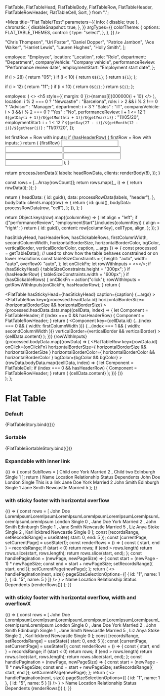   FlatTable,
  FlatTableHead,
  FlatTableBody,
  FlatTableRow,
  FlatTableHeader,
  FlatTableRowHeader,
  FlatTableCell,
  Sort,
} from ".";

<Meta
  title="Flat Table/Test"
  parameters={{
    info: { disable: true },
    chromatic: {
      disableSnapshot: true,
    },
  }}
  argTypes={{
    colorTheme: {
      options: FLAT_TABLE_THEMES,
      control: {
        type: "select",
      },
    },
  }}
/>

  "Chris Thompson",
  "Uri Foster",
  "Daniel Dopper",
  "Patrice Jambon",
  "Ace Walker",
  "Harriet Lewis",
  "Lauren Hughes",
  "Holly Smith",
];

  employee: "Employee",
  location: "Location",
  role: "Role",
  department: "Department",
  companyVehicle: "Company vehicle",
  performanceReview: "Performance review date",
  employmentStart: "Employment start date",
};

  if (i > 28) {
    return "05";
  }
  if (i < 10) {
    return `0${i}`;
  }
  return `${i}`;
};

  if (i > 12) {
    return "11";
  }
  if (i < 10) {
    return `0${i}`;
  }
  return `${i}`;
};


  employee: (
    <>
      <h5 style={{ margin: 0 }}>{names[i]}</h5>000000{i + 10}
    </>
  ),
  location: i % 2 === 0 ? "Newcastle" : "Barcelona",
  role: i > 2 && i % 2 !== 0 ? "Advisor" : "Manager",
  department: i > 3 ? "Sales" : "IT",
  companyVehicle: i > 3 && i % 2 === 0 ? "Yes" : "No",
  performanceReview:
    i + 1 <= 12
      ? `${getDay(i + 1)}/${getMonth(i + 1)}/${getYear(i)}`
      : "11/05/20",
  employmentStart:
    i + 1 < 12
      ? `${getDay(27 - i)}/${getMonth(12 - i)}/${getYear(i)}`
      : "11/07/20",
});

  let firstRow = <FlatTableCell>Row with inputs</FlatTableCell>;
  if (hasHeaderRow) {
    firstRow = <FlatTableRowHeader>Row with inputs</FlatTableRowHeader>;
  }
  return (
    <FlatTableRow key="rowWithInputs" onClick={onClickFn}>
      {firstRow}
      <FlatTableCell>
        <input />
      </FlatTableCell>
      <FlatTableCell>
        <input />
      </FlatTableCell>
      <FlatTableCell>
        <input />
      </FlatTableCell>
      <FlatTableCell>
        <input />
      </FlatTableCell>
      <FlatTableCell>
        <input />
      </FlatTableCell>
      <FlatTableCell>
        <input />
      </FlatTableCell>
    </FlatTableRow>
  );
}

  return processJsonData({
    labels: headRowData,
    clients: renderBody(8),
  });
}

  const rows = [...Array(rowCount)];
  return rows.map((_, i) => {
    return rowData(i);
  });
}

  return {
    headData: {
      id: guid(),
      data: processRowData(labels, "header"),
    },
    bodyData: clients.map((row) => {
      return {
        id: guid(),
        bodyData: processRowData(row, "cell"),
      };
    }),
  };
}

  return Object.keys(row).map((columnKey) => {
    let align = "left";
    if (["performanceReview", "employmentStart"].includes(columnKey)) {
      align = "right";
    }
    return {
      id: guid(),
      content: row[columnKey],
      cellType,
      align,
    };
  });
}

  hasStickyHead,
  hasHeaderRow,
  hasClickableRows,
  firstColumnWidth,
  secondColumnWidth,
  horizontalBorderSize,
  horizontalBorderColor,
  bgColor,
  verticalBorder,
  verticalBorderColor,
  caption,
  ...args
}) => {
  const processed = getTableData();
  // used to show how the table behaves constrained or on lower resolutions
  const tableSizeConstraints = {
    height: "auto",
    width: "auto",
    overflowX: "auto",
  };
  let onClickFn;
  let rowWithInputs = <></>;
  if (hasStickyHead) {
    tableSizeConstraints.height = "300px";
  }
  if (hasHeaderRow) {
    tableSizeConstraints.width = "600px";
  }
  if (hasClickableRows) {
    onClickFn = action("click");
    rowWithInputs = getRowWithInputs(onClickFn, hasHeaderRow);
  }
  return (
    <div style={tableSizeConstraints}>
      <FlatTable
        hasStickyHead={hasStickyHead}
        caption={caption}
        {...args}
      >
        <FlatTableHead>
          <FlatTableRow
            key={processed.headData.id}
            horizontalBorderSize={horizontalBorderSize && horizontalBorderSize}
          >
            {processed.headData.data.map((cellData, index) => {
              let Component = FlatTableHeader;
              if (index === 0 && hasHeaderRow) {
                Component = FlatTableRowHeader;
              }
              return (
                <Component
                  key={cellData.id}
                  {...(index === 0 && { width: firstColumnWidth })}
                  {...(index === 1 && { width: secondColumnWidth })}
                  verticalBorder={verticalBorder && verticalBorder}
                >
                  {cellData.content}
                </Component>
              );
            })}
          </FlatTableRow>
        </FlatTableHead>
        <FlatTableBody>
          {rowWithInputs}
          {processed.bodyData.map((rowData) => (
            <FlatTableRow
              key={rowData.id}
              onClick={onClickFn}
              horizontalBorderSize={
                horizontalBorderSize && horizontalBorderSize
              }
              horizontalBorderColor={
                horizontalBorderColor && horizontalBorderColor
              }
              bgColor={bgColor && bgColor}
            >
              {rowData.bodyData.map((cellData, index) => {
                let Component = FlatTableCell;
                if (index === 0 && hasHeaderRow) {
                  Component = FlatTableRowHeader;
                }
                return (
                  <Component
                    key={cellData.id}
                    align={cellData.align}
                    verticalBorder={verticalBorder}
                    verticalBorderColor={verticalBorderColor}
                  >
                    {cellData.content}
                  </Component>
                );
              })}
            </FlatTableRow>
          ))}
        </FlatTableBody>
      </FlatTable>
    </div>
  );
};

# Flat Table

### Default

<Canvas>
  <Story
    name="default"
    argTypes={{
      size: {
        options: FLAT_TABLE_SIZES,
        control: {
          type: "select",
        },
      },
      horizontalBorderSize: {
        options: ["small", "medium", "large"],
        control: {
          type: "select",
        },
      },
      verticalBorder: {
        options: ["small", "medium", "large"],
        control: {
          type: "select",
        },
      },
    }}
    args={{
      ariaDescribedby: "",
      hasStickyHead: false,
      hasHeaderRow: false,
      hasClickableRows: false,
      caption: "",
      colorTheme: "dark",
      firstColumnWidth: 150,
      secondColumnWidth: 120,
      size: FlatTable.defaultProps.size,
      horizontalBorderSize: undefined,
      horizontalBorderColor: "",
      bgColor: "",
      verticalBorder: undefined,
      verticalBorderColor: "",
    }}
  >
    {FlatTableStory.bind({})}
  </Story>
</Canvas>

### Sortable

<Canvas>
  <Story
    name="sortable"
    args={{
      colorTheme: "dark",
    }}
  >
    {FlatTableSortableStory.bind({})}
  </Story>
</Canvas>

### Expandable with inner link

<Canvas>
  <Story name="expandable with link">
    {() => {
      const SubRows = [
        <FlatTableRow>
          <FlatTableRowHeader>Child one</FlatTableRowHeader>
          <FlatTableCell>York</FlatTableCell>
          <FlatTableCell>Married</FlatTableCell>
          <FlatTableCell>2</FlatTableCell>
        </FlatTableRow>,
        <FlatTableRow>
          <FlatTableRowHeader>Child two</FlatTableRowHeader>
          <FlatTableCell>Edinburgh</FlatTableCell>
          <FlatTableCell>Single</FlatTableCell>
          <FlatTableCell>1</FlatTableCell>
        </FlatTableRow>
      ];
      return (
        <FlatTable>
          <FlatTableHead>
            <FlatTableRow>
              <FlatTableRowHeader>Name</FlatTableRowHeader>
              <FlatTableHeader>Location</FlatTableHeader>
              <FlatTableHeader>Relationship Status</FlatTableHeader>
              <FlatTableHeader>Dependents</FlatTableHeader>
            </FlatTableRow>
          </FlatTableHead>
          <FlatTableBody>
            <FlatTableRow expandable subRows={SubRows}>
              <FlatTableRowHeader>John Doe</FlatTableRowHeader>
              <FlatTableCell>London</FlatTableCell>
              <FlatTableCell>Single</FlatTableCell>
              <FlatTableCell>
                <Link
                  href="https://carbon.sage.com"
                  target="_blank"
                  rel="noreferrer noopener"
                >
                  This is a link
                </Link>
              </FlatTableCell>
            </FlatTableRow>
            <FlatTableRow expandable subRows={SubRows}>
              <FlatTableRowHeader>Jane Doe</FlatTableRowHeader>
              <FlatTableCell>York</FlatTableCell>
              <FlatTableCell>Married</FlatTableCell>
              <FlatTableCell>2</FlatTableCell>
            </FlatTableRow>
            <FlatTableRow expandable subRows={SubRows}>
              <FlatTableRowHeader>John Smith</FlatTableRowHeader>
              <FlatTableCell>Edinburgh</FlatTableCell>
              <FlatTableCell>Single</FlatTableCell>
              <FlatTableCell>1</FlatTableCell>
            </FlatTableRow>
            <FlatTableRow expandable subRows={SubRows}>
              <FlatTableRowHeader>Jane Smith</FlatTableRowHeader>
              <FlatTableCell>Newcastle</FlatTableCell>
              <FlatTableCell>Married</FlatTableCell>
              <FlatTableCell>5</FlatTableCell>
            </FlatTableRow>
          </FlatTableBody>
        </FlatTable>
      );
    }}
  </Story>
</Canvas>


### with sticky footer with horizontal overflow 

<Canvas>
  <Story 
    name="with sticky footer with horizontal overflow"
    parameters={{
      chromatic: { viewports: [600, 1800] },
    }}>
    {() => {
      const rows = [
    <FlatTableRow key="0">
      <FlatTableCell>
        John Doe
        LoremIpsumLoremIpsumLoremIpsumLoremIpsumLoremIpsumLoremIpsumLoremIpsumLoremIpsum
      </FlatTableCell>
      <FlatTableCell>London</FlatTableCell>
      <FlatTableCell>Single</FlatTableCell>
      <FlatTableCell>0</FlatTableCell>
    </FlatTableRow>,
    <FlatTableRow key="1">
      <FlatTableCell>Jane Doe</FlatTableCell>
      <FlatTableCell>York</FlatTableCell>
      <FlatTableCell>Married</FlatTableCell>
      <FlatTableCell>2</FlatTableCell>
    </FlatTableRow>,
    <FlatTableRow key="2">
      <FlatTableCell>John Smith</FlatTableCell>
      <FlatTableCell>Edinburgh</FlatTableCell>
      <FlatTableCell>Single</FlatTableCell>
      <FlatTableCell>1</FlatTableCell>
    </FlatTableRow>,
    <FlatTableRow key="3">
      <FlatTableCell>Jane Smith</FlatTableCell>
      <FlatTableCell>Newcastle</FlatTableCell>
      <FlatTableCell>Married</FlatTableCell>
      <FlatTableCell>5</FlatTableCell>
    </FlatTableRow>,
    <FlatTableRow key="4">
      <FlatTableCell>Liz Anya</FlatTableCell>
      <FlatTableCell>Stoke</FlatTableCell>
      <FlatTableCell>Single</FlatTableCell>
      <FlatTableCell>2</FlatTableCell>
    </FlatTableRow>,
    <FlatTableRow key="5">
      <FlatTableCell>Karl Ickbred</FlatTableCell>
      <FlatTableCell>Newcastle</FlatTableCell>
      <FlatTableCell>Single</FlatTableCell>
      <FlatTableCell>0</FlatTableCell>
    </FlatTableRow>
  ];
  const [recordsRange, setRecordsRange] = useState({
    start: 0,
    end: 5
  });
  const [currentPage, setCurrentPage] = useState(1);
  const renderRows = () => {
    const { start, end } = recordsRange;
    if (start < 0) return rows;
    if (end > rows.length) return rows.slice(start, rows.length);
    return rows.slice(start, end);
  };
  const handlePagination = (newPage, newPageSize) => {
    const start = (newPage - 1) * newPageSize;
    const end = start + newPageSize;
    setRecordsRange({
      start,
      end
    });
    setCurrentPage(newPage);
  };
  return (
    <>
      <Box height="220px" marginBottom="16px">
        <FlatTable
          hasStickyHead
          hasStickyFooter
          footer={
            <Pager
              totalRecords={rows.length}
              showPageSizeSelection
              pageSize={5}
              currentPage={currentPage}
              onPagination={(next, size) => handlePagination(next, size)}
              pageSizeSelectionOptions={[
                {
                  id: "1",
                  name: 1
                },
                {
                  id: "5",
                  name: 5
                }
              ]}
            />
          }
        >
          <FlatTableHead>
            <FlatTableRow>
              <FlatTableHeader>Name</FlatTableHeader>
              <FlatTableHeader>Location</FlatTableHeader>
              <FlatTableHeader>Relationship Status</FlatTableHeader>
              <FlatTableHeader>Dependents</FlatTableHeader>
            </FlatTableRow>
          </FlatTableHead>
          <FlatTableBody>{renderRows()}</FlatTableBody>
        </FlatTable>
      </Box>
    </>
  );
    }}
  </Story>
</Canvas>

### with sticky footer with horizontal overflow, width and overflowX

<Canvas>
  <Story 
    name="with sticky footer with horizontal overflow, width and overflowX"
    parameters={{
      chromatic: { viewports: [600, 1800] },
    }}>
    {() => {
      const rows = [
    <FlatTableRow key="0">
      <FlatTableCell>
        John Doe
        LoremIpsumLoremIpsumLoremIpsumLoremIpsumLoremIpsumLoremIpsumLoremIpsumLoremIpsum
      </FlatTableCell>
      <FlatTableCell>London</FlatTableCell>
      <FlatTableCell>Single</FlatTableCell>
      <FlatTableCell>0</FlatTableCell>
    </FlatTableRow>,
    <FlatTableRow key="1">
      <FlatTableCell>Jane Doe</FlatTableCell>
      <FlatTableCell>York</FlatTableCell>
      <FlatTableCell>Married</FlatTableCell>
      <FlatTableCell>2</FlatTableCell>
    </FlatTableRow>,
    <FlatTableRow key="2">
      <FlatTableCell>John Smith</FlatTableCell>
      <FlatTableCell>Edinburgh</FlatTableCell>
      <FlatTableCell>Single</FlatTableCell>
      <FlatTableCell>1</FlatTableCell>
    </FlatTableRow>,
    <FlatTableRow key="3">
      <FlatTableCell>Jane Smith</FlatTableCell>
      <FlatTableCell>Newcastle</FlatTableCell>
      <FlatTableCell>Married</FlatTableCell>
      <FlatTableCell>5</FlatTableCell>
    </FlatTableRow>,
    <FlatTableRow key="4">
      <FlatTableCell>Liz Anya</FlatTableCell>
      <FlatTableCell>Stoke</FlatTableCell>
      <FlatTableCell>Single</FlatTableCell>
      <FlatTableCell>2</FlatTableCell>
    </FlatTableRow>,
    <FlatTableRow key="5">
      <FlatTableCell>Karl Ickbred</FlatTableCell>
      <FlatTableCell>Newcastle</FlatTableCell>
      <FlatTableCell>Single</FlatTableCell>
      <FlatTableCell>0</FlatTableCell>
    </FlatTableRow>
  ];
  const [recordsRange, setRecordsRange] = useState({
    start: 0,
    end: 5
  });
  const [currentPage, setCurrentPage] = useState(1);
  const renderRows = () => {
    const { start, end } = recordsRange;
    if (start < 0) return rows;
    if (end > rows.length) return rows.slice(start, rows.length);
    return rows.slice(start, end);
  };
  const handlePagination = (newPage, newPageSize) => {
    const start = (newPage - 1) * newPageSize;
    const end = start + newPageSize;
    setRecordsRange({
      start,
      end
    });
    setCurrentPage(newPage);
  };
  return (
    <>
      <Box height="220px" marginBottom="16px">
        <FlatTable
          hasStickyHead
          hasStickyFooter
          width="310px"
          overflowX="auto"
          footer={
            <Pager
              totalRecords={rows.length}
              showPageSizeSelection
              pageSize={5}
              currentPage={currentPage}
              onPagination={(next, size) => handlePagination(next, size)}
              pageSizeSelectionOptions={[
                {
                  id: "1",
                  name: 1
                },
                {
                  id: "5",
                  name: 5
                }
              ]}
            />
          }
        >
          <FlatTableHead>
            <FlatTableRow>
              <FlatTableHeader>Name</FlatTableHeader>
              <FlatTableHeader>Location</FlatTableHeader>
              <FlatTableHeader>Relationship Status</FlatTableHeader>
              <FlatTableHeader>Dependents</FlatTableHeader>
            </FlatTableRow>
          </FlatTableHead>
          <FlatTableBody>{renderRows()}</FlatTableBody>
        </FlatTable>
      </Box>
    </>
  );
    }}
  </Story>
</Canvas>
